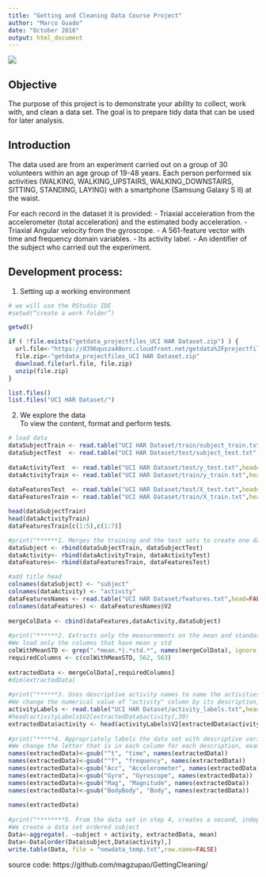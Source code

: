 ```yaml
---
title: "Getting and Cleaning Data Course Project"
author: "Marco Guado"
date: "October 2016"
output: html_document
---
```

![](magz.png)  

## Objective  

The purpose of this project is to demonstrate your ability to collect, work with, and clean a data set. The goal is to prepare tidy data that can be used for later analysis.  

## Introduction
The data used are from an experiment carried out on a group of 30 volunteers within an age group of 19-48 years. Each person performed six activities (WALKING, WALKING_UPSTAIRS, WALKING_DOWNSTAIRS, SITTING, STANDING, LAYING) with a smartphone (Samsung Galaxy S II) at the waist.  
  
For each record in the dataset it is provided: 
- Triaxial acceleration from the accelerometer (total acceleration) and the estimated body acceleration. 
- Triaxial Angular velocity from the gyroscope. 
- A 561-feature vector with time and frequency domain variables. 
- Its activity label. 
- An identifier of the subject who carried out the experiment.

## Development process:  
  
1.	Setting up a working environment

```r
# we will use the RStudio IDE
#setwd(“create a work folder”)

getwd()

if ( !file.exists("getdata_projectfiles_UCI HAR Dataset.zip") ) {
  url.file<-"https://d396qusza40orc.cloudfront.net/getdata%2Fprojectfiles%2FUCI%20HAR%20Dataset.zip"
  file.zip<-"getdata_projectfiles_UCI HAR Dataset.zip"
  download.file(url.file, file.zip)
  unzip(file.zip)
}

list.files()
list.files("UCI HAR Dataset/")
```

2.	We explore the data  
To view the content, format and perform tests.  

```r

# load data 
dataSubjectTrain <- read.table("UCI HAR Dataset/train/subject_train.txt",header = FALSE)
dataSubjectTest  <- read.table("UCI HAR Dataset/test/subject_test.txt",header = FALSE)
  
dataActivityTest  <- read.table("UCI HAR Dataset/test/y_test.txt",header = FALSE)
dataActivityTrain <- read.table("UCI HAR Dataset/train/y_train.txt",header = FALSE)
  
dataFeaturesTest  <- read.table("UCI HAR Dataset/test/X_test.txt",header = FALSE)
dataFeaturesTrain <- read.table("UCI HAR Dataset/train/X_train.txt",header = FALSE)

head(dataSubjectTrain)
head(dataActivityTrain)
dataFeaturesTrain[c(1:5),c(1:7)]

#print("******1. Merges the training and the test sets to create one data set ****")
dataSubject <- rbind(dataSubjectTrain, dataSubjectTest)
dataActivity<- rbind(dataActivityTrain, dataActivityTest)  
dataFeatures<- rbind(dataFeaturesTrain, dataFeaturesTest)

#add title head
colnames(dataSubject) <- "subject"					
colnames(dataActivity) <- "activity"				
dataFeaturesNames <- read.table("UCI HAR Dataset/features.txt",head=FALSE)				  
colnames(dataFeatures) <- dataFeaturesNames$V2			
  
mergeColData <- cbind(dataFeatures,dataActivity,dataSubject)
  
#print("******2. Extracts only the measurements on the mean and standard deviation for each measurement *****")
#We load only the columns that have mean y std
colWithMeanSTD <- grep(".*mean.*|.*std.*", names(mergeColData), ignore.case=TRUE)				
requiredColumns <- c(colWithMeanSTD, 562, 563)
  
extractedData <- mergeColData[,requiredColumns]
#dim(extractedData)
  
#print("******3. Uses descriptive activity names to name the activities in the data set ******")
#We change the numerical value of "activity" column by its description, example 5 = STANDING
activityLabels <- read.table("UCI HAR Dataset/activity_labels.txt",header = FALSE)
#head(activityLabels$V2[extractedData$activity],30)
extractedData$activity <- head(activityLabels$V2[extractedData$activity],length(extractedData$activity))			
  
#print("*****4. Appropriately labels the data set with descriptive variable names. ****")
#We change the letter that is in each column for each description, example t = time
names(extractedData)<-gsub("^t", "time", names(extractedData))
names(extractedData)<-gsub("^f", "frequency", names(extractedData))
names(extractedData)<-gsub("Acc", "Accelerometer", names(extractedData))
names(extractedData)<-gsub("Gyro", "Gyroscope", names(extractedData))
names(extractedData)<-gsub("Mag", "Magnitude", names(extractedData))
names(extractedData)<-gsub("BodyBody", "Body", names(extractedData))
  
names(extractedData)
  
#print("********5. From the data set in step 4, creates a second, independent tidy data set with the average of each variable for each activity and each subject.*******")
#We create a data set ordered subject
Data<-aggregate(. ~subject + activity, extractedData, mean)
Data<-Data[order(Data$subject,Data$activity),]
write.table(Data, file = "newdata_temp.txt",row.name=FALSE)

```


source code:
https://github.com/magzupao/GettingCleaning/

